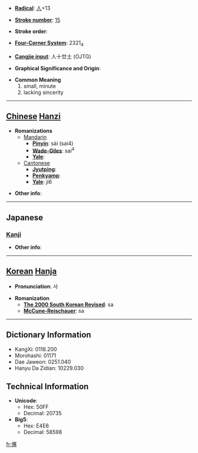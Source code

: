 * '''[[Wiktionary:Chinese radical index| Radical]]''': [[Wiktionary:Chinese radical index 人|人]]+13

* '''[[Wiktionary:Chinese total strokes index|Stroke number]]''': [[Wiktionary:Chinese total strokes index 15|15]]

* '''Stroke order''': 

* '''[[Wiktionary:Chinese four corner index|Four-Corner System]]''': 2321<sub>4</sub>

* '''[[Wiktionary:Chinese Cangjie index|Cangjie input]]''': 人十廿土 (OJTG)

* '''Graphical Significance and Origin''': 

* '''Common Meaning'''
*#small, minute
*# lacking sincerity


----

== [[Chinese]] [[Hanzi]] ==

* '''Romanizations'''
** [[Mandarin]]
*** '''[[Pinyin]]''': sài (sai4)
*** '''[[Wade-Giles]]''': sai<sup>4</sup>
*** '''[[Yale]]''': 
**[[Cantonese]]
***'''[[Jyutping]]''':
***'''[[Penkyamp]]''': 
***'''[[Yale]]''': ji6

* '''Other info''': 

----

==Japanese==
===[[Kanji]]===
{{kanji|on readings=[[し]] (shi), [[さい]] (sai)
|kun readings=[[うすい]] (usui), [[まことがない]] (makotoganai)
}}

* '''Other info''':  

----

== [[Korean]] [[Hanja]] ==

* '''Pronunciation''': 사

* '''Romanization'''
** '''[[The 2000 South Korean Revised Romanization|The 2000 South Korean Revised]]''': sa
** '''[[McCune-Reischauer]]''': sa

----

== Dictionary Information ==

* KangXi: 0118.200
* Morohashi: 01171
* Dae Jaweon: 0251.040
* Hanyu Da Zidian: 10229.030

== Technical Information ==

* '''Unicode''':
** Hex: 50FF
** Decimal: 20735
* '''Big5''':
** Hex: E4E6
** Decimal: 58598

[[fr:僿]]